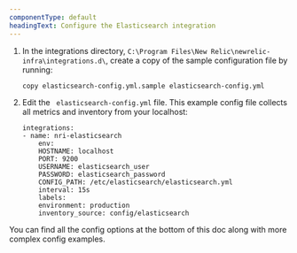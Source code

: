 ```yaml
---
componentType: default
headingText: Configure the Elasticsearch integration
---
```


1. In the integrations directory, `C:\Program Files\New Relic\newrelic-infra\integrations.d\`, create a copy of the sample configuration file by running:

   ```shell
   copy elasticsearch-config.yml.sample elasticsearch-config.yml
   ```

2. Edit the ` elasticsearch-config.yml` file. This example config file collects all metrics and inventory from your localhost:

   ```
   integrations:
   - name: nri-elasticsearch
       env:
       HOSTNAME: localhost
       PORT: 9200
       USERNAME: elasticsearch_user
       PASSWORD: elasticsearch_password
       CONFIG_PATH: /etc/elasticsearch/elasticsearch.yml
       interval: 15s
       labels:
       environment: production
       inventory_source: config/elasticsearch
   ```

You can find all the config options at the bottom of this doc along with more complex config examples.
